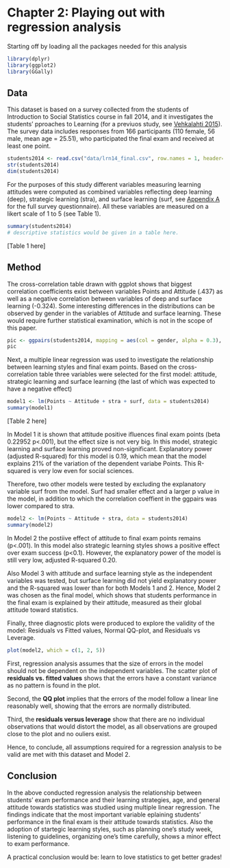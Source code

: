 # Chapter 2: Playing out with regression analysis

<!--  
*Describe the work you have done this week and summarize your learning.*

- Describe your work and results clearly. 
- Assume the reader has an introductory course level understanding of writing and reading R code as well as statistical methods
- Assume the reader has no previous knowledge of your data or the more advanced methods you are using  -->

Starting off by loading all the packages needed for this analysis
```r
library(dplyr)
library(ggplot2)
library(GGally)
```

## Data

This dataset is based on a survey collected from the students of Introduction to Social Statistics course in fall 2014, and it investigates the students' pproaches to Learning (for a previuos study, see [Vehkalahti 2015](http://www.slideshare.net/kimmovehkalahti/the-relationship-between-learning-approaches-and-students-achievements-in-an-introductory-statistics-course-in-finland)). The survey data includes responses from 166 participants (110 female, 56 male, mean age = 25.51), who participated the final exam and received at least one point.

```r
students2014 <- read.csv("data/lrn14_final.csv", row.names = 1, header=TRUE)
str(students2014)
dim(students2014)
```

For the purposes of this study different variables measuring learning attitudes were computed as combined variables reflecting deep learning (deep), strategic learning (stra), and surface learning (surf, see [Appendix A](http://www.helsinki.fi/~kvehkala/JYTmooc/JYTOPKYS3-meta.txt) for the full survey questionnaire). All these variables are measured on a likert scale of 1 to 5 (see Table 1).

```r
summary(students2014)
# descriptive statistics would be given in a table here.
```
[Table 1 here]

## Method

The cross-correlation table drawn with ggplot shows that biggest correlation coefficients exist between variables Points and Attitude (.437) as well as a negative correlation between variables of deep and surface learning (-0.324). Some interesting differences in the distributions can be observed by gender in the variables of Attitude and surface learning. These would require further statistical examination, which is not in the scope of this paper.

```r
pic <- ggpairs(students2014, mapping = aes(col = gender, alpha = 0.3), lower = list(combo = wrap("facethist", bins = 20)))
pic
```

Next, a multiple linear regression was used to investigate the relationship between learning styles and final exam points. Based on the cross-correlation table three variables were selected for the first model: attitude, strategic learning and surface learning (the last of  which was expected to have a negative effect)

```r
model1 <- lm(Points ~ Attitude + stra + surf, data = students2014)
summary(model1)
```

[Table 2 here]

In Model 1 it is shown that attitude positive ifluences final exam points (beta 0.22952 p<.001), but the effect size is not very big. In this model, strategic learning and surface learning proved non-significant. Explanatory power (adjusted R-squared) for this model is 0.19, which mean that the model explains 21% of the variation of the dependent variabe Points. This R-squared is very low even for social sciences. 

Therefore, two other models were tested by excluding the explanatory variable surf from the model. Surf had smaller effect and a larger p value in the model, in addition to which the correlation coeffient in the ggpairs was lower compared to stra.

```r
model2 <- lm(Points ~ Attitude + stra, data = students2014)
summary(model2)
```

In Model 2 the postiive effect of attitude to final exam points remains (p<.001). In this model also strategic learning styles shows a positive effect over exam success (p<0.1). However, the explanatory power of the model is still very low, adjusted R-squared 0.20.

Also Model 3 with attitude and surface learning style as the independent variables was tested, but surface learning did not yield explanatory power and the R-squared was lower than for both Models 1 and 2. Hence, Model 2 was chosen as the final model, which shows that students performance in the final exam is explained by their attitude, measured as their global attitude toward statistics.

Finally, three diagnostic plots were produced to explore the validity of the model: Residuals vs Fitted values, Normal QQ-plot, and Residuals vs Leverage.

```r
plot(model2, which = c(1, 2, 5))
```

First, regression analysis assumes that the size of errors in the model should not be dependent on the independent variables. The scatter plot of **residuals vs. fitted values** shows that the errors have a constant variance as no pattern is found in the plot.

Second, the **QQ plot** implies that the errors of the model follow a linear line reasonably well, showing that the errors are normally distributed.

Third, the **residuals versus leverage** show that there are no individual observations that would distort the model, as all observations are grouped close to the plot and no ouliers exist.

Hence, to conclude, all assumptions required for a regression analysis to be valid are met with this dataset and Model 2.

## Conclusion

In the above conducted regression analysis the relationship between students' exam performance and their learning strategies, age, and general attitude towards statistics was studied using multiple linear regression. The findings indicate that the most important variable eplaining students' performance in the final exam is their attitude towards statistics. Also the adoption of startegic learning styles, such as planning one's study week, listening to guidelines, organizing one's time carefully, shows a minor effect to exam performance.

A practical conclusion would be: learn to love statistics to get better grades!
